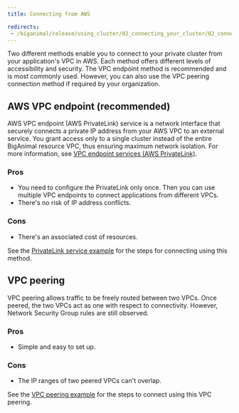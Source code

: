 ```yaml
---
title: Connecting from AWS 

redirects:
 - /biganimal/release/using_cluster/02_connecting_your_cluster/02_connecting_from_aws/
---
```


Two different methods enable you to connect to your private cluster from your application's VPC in AWS. Each method offers different levels of accessibility and security. The VPC endpoint method is recommended and is most commonly used. However, you can also use the VPC peering connection method if required by your organization.

## AWS VPC endpoint (recommended)

AWS VPC endpoint (AWS PrivateLink) service is a network interface that securely connects a private IP address from your AWS VPC to an external service. You grant access only to a single cluster instead of the entire BigAnimal resource VPC, thus ensuring maximum network isolation. For more information, see [VPC endpoint services (AWS PrivateLink)](https://docs.aws.amazon.com/vpc/latest/privatelink/endpoint-service.html).

### Pros

-   You need to configure the PrivateLink only once. Then you can use multiple VPC endpoints to connect applications from different VPCs.
-   There's no risk of IP address conflicts.

### Cons

-   There's an associated cost of resources.

See the [PrivateLink service example](01_vpc_endpoint) for the steps for connecting using this method.

## VPC peering

VPC peering allows traffic to be freely routed between two VPCs. Once peered, the two VPCs act as one with respect to connectivity. However, Network Security Group rules are still observed.

### Pros

-   Simple and easy to set up.

### Cons

-   The IP ranges of two peered VPCs can't overlap.

See the [VPC peering example](02_vpc_peering) for the steps to connect using this VPC peering.
